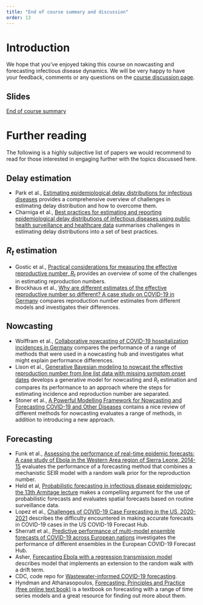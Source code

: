 ```yaml
---
title: "End of course summary and discussion"
order: 13
---
```


# Introduction

We hope that you've enjoyed taking this course on nowcasting and forecasting infectious disease dynamics.
We will be very happy to have your feedback, comments or any questions on the [course discussion page](https://github.com/nfidd/nfidd/discussions).


## Slides

[End of course summary](slides/closing)

# Further reading

The following is a highly subjective list of papers we would recommend to read for those interested in engaging further with the topics discussed here.

## Delay estimation
- Park et al., [Estimating epidemiological delay distributions for infectious diseases](https://doi.org/10.1101/2024.01.12.24301247) provides a comprehensive overview of challenges in estimating delay distribution and how to overcome them.
- Charniga et al., [Best practices for estimating and reporting epidemiological delay distributions of infectious diseases using public health surveillance and healthcare data](https://doi.org/10.48550/arXiv.2405.08841) summarises challenges in estimating delay distributions into a set of best practices.

## $R_t$ estimation
- Gostic et al., [Practical considerations for measuring the effective reproductive number, $R_t$](https://doi.org/10.1371/journal.pcbi.1008409) provides an overview of some of the challenges in estimating reproduction numbers.
- Brockhaus et al., [Why are different estimates of the effective reproductive number so different? A case study on COVID-19 in Germany](https://doi.org/10.1371/journal.pcbi.1011653) compares reproduction number estimates from different models and investigates their differences.

## Nowcasting
- Wolffram et al., [Collaborative nowcasting of COVID-19 hospitalization incidences in Germany](https://doi.org/10.1371/journal.pcbi.1011394) compares the performance of a range of methods that were used in a nowcasting hub and investigates what might explain performance differences.
- Lison et al., [Generative Bayesian modeling to nowcast the effective reproduction number from line list data with missing symptom onset dates](https://doi.org/10.1371/journal.pcbi.1012021) develops a generative model for nowcasting and $R_t$ estimation and compares its performance to an approach where the steps for estimating incidence and reproduction number are separated.
- Stoner et al., [A Powerful Modelling Framework for Nowcasting and Forecasting COVID-19 and Other Diseases](https://doi.org/10.48550/arXiv.1912.05965) contains a nice review of different methods for nowcasting evaluates a range of methods, in addition to introducing a new approach.

## Forecasting
- Funk et al., [Assessing the performance of real-time epidemic forecasts: A case study of Ebola in the Western Area region of Sierra Leone, 2014-15](https://doi.org/10.1371/journal.pcbi.1006785) evaluates the performance of a forecasting method that combines a mechanistic SEIR model with a random walk prior for the reproduction number.
- Held et al, [Probabilistic forecasting in infectious disease epidemiology: the 13th Armitage lecture](https://doi.org/10.1002/sim.7363) makes a compelling argument for the use of probabilistic forecasts and evaluates spatial forecasts based on routine surveillance data.
- Lopez et al., [Challenges of COVID-19 Case Forecasting in the US, 2020-2021](https://doi.org/10.1101/2023.05.30.23290732) describes the difficulty encountered in  making accurate forecasts in COVID-19 cases in the US COVID-19 Forecast Hub.
- Sherratt et al., [Predictive performance of multi-model ensemble forecasts of COVID-19 across European nations](https://doi.org/10.7554/eLife.81916) investigates the performance of different ensembles in the European COVID-19 Forecast Hub.
- Asher, [Forecasting Ebola with a regression transmission model](10.1016/j.epidem.2017.02.009) describes model that implements an extension to the random walk with a drift term.
- CDC, code repo for [Wastewater-informed COVID-19 forecasting](https://github.com/CDCgov/wastewater-informed-covid-forecasting).
- Hyndman and Athanasopoulos, [Forecasting: Principles and Practice (free online text book)](https://otexts.com/fpp3/) is a textbook on forecasting with a range of time series models and a great resource for finding out more about them.
